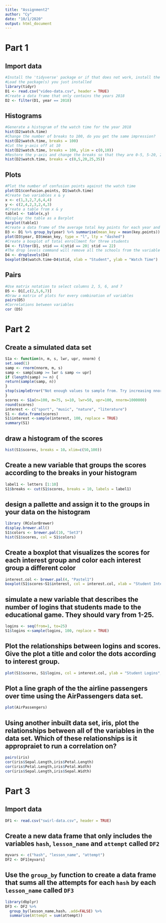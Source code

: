 ```yaml
---
title: "Assignment2"
author: "Cy"
date: "10/1/2020"
output: html_document
---
```


# Part 1

## Import data
```r
#Install the 'tidyverse' package or if that does not work, install the 'dplyr' and 'tidyr' packages.
#Load the package(s) you just installed
library(tidyr)
D1 <- read.csv("video-data.csv", header = TRUE)
#Create a data frame that only contains the years 2018
D2 <- filter(D1, year == 2018)
```

## Histograms
```r
#Generate a histogram of the watch time for the year 2018
hist(D2$watch.time)
#Change the number of breaks to 100, do you get the same impression?
hist(D2$watch.time, breaks = 100)
#Cut the y-axis off at 10
hist(D2$watch.time, breaks = 100, ylim = c(0,10))
#Restore the y-axis and change the breaks so that they are 0-5, 5-20, 20-25, 25-35
hist(D2$watch.time, breaks = c(0,5,20,25,35))

```
## Plots
```r
#Plot the number of confusion points against the watch time
plot(D1$confusion.points, D1$watch.time)
#Create two variables x & y
x <- c(1,3,2,7,6,4,4)
y <- c(2,4,2,3,2,4,3)
#Create a table from x & y
table1 <- table(x,y)
#Display the table as a Barplot
barplot(table1)
#Create a data frame of the average total key points for each year and plot the two against each other as a lines
D3 <- D1 %>% group_by(year) %>% summarise(mean_key = mean(key.points))
plot(D3$year, D3$mean_key, type = "l", lty = "dashed")
#Create a boxplot of total enrollment for three students
D4 <- filter(D1, stid == 4|stid == 20| stid == 22)
#The drop levels command will remove all the schools from the variable with no data  
D4 <- droplevels(D4)
boxplot(D4$watch.time~D4$stid, xlab = "Student", ylab = "Watch Time")
```

## Pairs
```r
#Use matrix notation to select columns 2, 5, 6, and 7
D5 <- D1[,c(2,5,6,7)]
#Draw a matrix of plots for every combination of variables
pairs(D5)
#Correlations between variables
cor (D5)
```


# Part 2

## Create a simulated data set
```r
S1a <- function(n, m, s, lwr, upr, nnorm) {
set.seed(1)
samp <- rnorm(nnorm, m, s)
samp <- samp[samp >= lwr & samp <= upr]
if (length(samp) >= n) {
return(sample(samp, n))
}  
stop(simpleError("Not enough values to sample from. Try increasing nnorm."))
} 
scores <- S1a(n=100, m=75, s=10, lwr=50, upr=100, nnorm=1000000)
round(scores)
interest <- c("sport", "music", "nature", "literature")
S1 <- data.frame(scores)
S1$interest <-sample(interest, 100, replace = TRUE)
summary(S1)

```

## draw a histogram of the scores
```r
hist(S1$scores, breaks = 10，xlim=c(50,100))
```

## Create a new variable that groups the scores according to the breaks in your histogram
```r
label1 <- letters [1:10]
S1$breaks <- cut(S1$scores, breaks = 10, labels = label1)
```

## design a pallette and assign it to the groups in your data on the histogram
```r
library (RColorBrewer)
display.brewer.all()
S1$colors <- brewer.pal(10, "Set3")
hist(S1$scores, col = S1$colors)
```

## Create a boxplot that visualizes the scores for each interest group and color each interest group a different color
```r
interest.col <- brewer.pal(4, "Pastel1")
boxplot(S1$scores~S1$interest, col = interest.col, xlab = "Student Interest Group", ylab = "Student Scores")
```

## simulate a new variable that describes the number of logins that students made to the educational game. They should vary from 1-25.
```r
logins <- seq(from=1, to=25)
S1$logins <-sample(logins, 100, replace = TRUE)
```

## Plot the relationships between logins and scores. Give the plot a title and color the dots according to interest group.
```r
plot(S1$scores, S1$logins, col = interest.col, ylab = "Student Logins", xlab = "Student Scores")
```

## Plot a line graph of the the airline passengers over time using the AirPassengers data set.
```r
plot(AirPassengers)
```

## Using another inbuilt data set, iris, plot the relationships between all of the variables in the data set. Which of these relationships is it appropraiet to run a correlation on? 
```r
pairs(iris)
cor(iris$Sepal.Length,iris$Petal.Length)
cor(iris$Petal.Length,iris$Petal.Width)
cor(iris$Sepal.Length,iris$Sepal.Width)
```

# Part 3

## Import data
```r
DF1 <- read.csv("swirl-data.csv", header = TRUE)
```

## Create a new data frame that only includes the variables `hash`, `lesson_name` and `attempt` called `DF2`
```r
myvars <- c("hash", "lesson_name", "attempt")
DF2 <- DF1[myvars]
```

## Use the `group_by` function to create a data frame that sums all the attempts for each `hash` by each `lesson_name` called `DF3`
```r
library(dbplyr)
DF3 <- DF2 %>% 
  group_by(lesson_name,hash，.add=FALSE) %>% 
  summarise(Attempt = sum(attempt))

```

